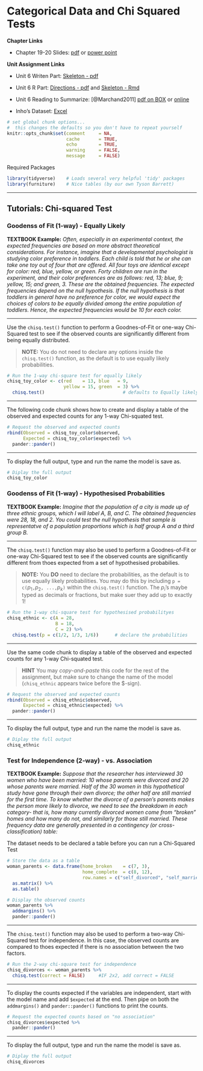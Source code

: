 # Categorical Data and Chi Squared Tests

**Chapter Links**


* Chapter 19-20 Slides: [pdf](http://tysonbarrett.com/EDUC-6600/Slides/u06_Ch19-20_categorical.pdf) or [power point](http://tysonbarrett.com/EDUC-6600/Slides/u06_Ch19-20_categorical.pptx)



**Unit Assignment Links**

* Unit 6 Writen Part: [Skeleton - pdf](https://usu.box.com/s/rk3cojw85xecankrgeo5fx6pvyc7k5tw)

* Unit 6 R Part: [Directions - pdf](https://usu.box.com/s/p2c9052g86ijhgowap2t45nm0ndq1po6) and [Skeleton - Rmd](https://usu.box.com/s/h4kyfov5hjsif7bmqousumfyew6t5sfl)

* Unit 6 Reading to Summarize: [@Marchand2011] [pdf on BOX](https://usu.box.com/s/ab2nobh4u2412eqhdb3llpb17gz5lhk2) or [online ](https://www.ncbi.nlm.nih.gov/pmc/articles/PMC3762448/) 

* Inho's Dataset: [Excel](https://usu.box.com/s/9jazgd17mn5bnib4jrdg6zb5jtlze3wi)



```r
# set global chunk options...  
#  this changes the defaults so you don't have to repeat yourself
knitr::opts_chunk$set(comment     = NA,
                      cache       = TRUE,
                      echo        = TRUE, 
                      warning     = FALSE, 
                      message     = FALSE)
```



Required Packages 

```r
library(tidyverse)    # Loads several very helpful 'tidy' packages
library(furniture)    # Nice tables (by our own Tyson Barrett)
```



-----------------------------------------------------

## Tutorials: Chi-squared Test

### Goodenss of Fit (1-way) - Equally Likely

**TEXTBOOK Example:** *Often, especially in an experimental context, the expected frequencies are based on more abstract theoretical considerations. For instance, imagine that a developmental psychologist is studying color preference in toddlers. Each child is told that he or she can take one toy out of four that are offered. All four toys are identical except for color: red, blue, yellow, or green. Forty children are run in the experiment, and their color preferences are as follows: red, 13; blue, 9; yellow, 15; and green, 3. These are the obtained frequencies. The expected frequencies depend on the null hypothesis. If the null hypothesis is that toddlers in general have no preference for color, we would expect the choices of colors to be equally divided among the entire population of toddlers. Hence, the expected frequencies would be 10 for each color.*

--------------------

Use the `chisq.test()` function to perform a Goodnes-of-Fit or one-way Chi-Squared test to see if the observed counts are significantly different from being equally distributed. 

> **NOTE:** You do not need to declare any options inside the `chisq.test()` function, as the default is to use equally likely probabilities.

```r
# Run the 1-way chi-square test for equally likely
chisq_toy_color <- c(red    = 13, blue   = 9, 
                     yellow = 15, green  = 3) %>% 
  chisq.test()                             # defaults to Equally likely
```

-------------------

The following code chunk shows how to create and display a table of the observed and expected counts for any 1-way Chi-squated test.

```r
# Request the observed and expected counts
rbind(Observed = chisq_toy_color$observed,
      Expected = chisq_toy_color$expected) %>% 
  pander::pander()
```

-------------------

To display the full output, type and run the name the model is save as.

```r
# Diplay the full output
chisq_toy_color
```

\clearpage

### Goodenss of Fit (1-way) - Hypothesised Probabilities

**TEXTBOOK Example:** *Imagine that the population of a city is made up of three ethnic groups, which I will label A, B, and C.  The obtained frequencies were 28, 18, and 2. You could test the null hypothesis that sample is representatve of a population proportions which is half group A and a third group B.*

--------------------

The `chisq.test()` function may also be used to perform a Goodnes-of-Fit or one-way Chi-Squared test to see if the observed counts are significantly different from thoes expected from a set of hypothesised probabilies. 

> **NOTE:** You **DO** need to declare the probabilities, as the default is to use equally likely probabilities.  You may do this by including `p = c(`$p_1$`, `$p_2$`, ..., `$p_k$`)` within the `chisq.test()` function.  The $p_i$'s maybe typed as decimals or fractions, but make suer they add up to exactly $1$!

```r
# Run the 1-way chi-square test for hypothesised probabilityes
chisq_ethnic <- c(A = 28,
                  B = 18,
                  C = 2) %>% 
  chisq.test(p = c(1/2, 1/3, 1/6))      # declare the probabilities
```

-------------------

Use the same code chunk to display a table of the observed and expected counts for any 1-way Chi-squated test.

> **HINT** You may *copy-and-paste* this code for the rest of the assignment, but make sure to change the name of the model (`chisq_ethnic` appears twice before the \$-sign).

```r
# Request the observed and expected counts
rbind(Observed = chisq_ethnic$observed,
      Expected = chisq_ethnic$expected) %>% 
  pander::pander()
```

-------------------

To display the full output, type and run the name the model is save as.

```r
# Diplay the full output
chisq_ethnic
```


\clearpage

### Test for Independence (2-way) - vs. Association

**TEXTBOOK Example:** *Suppose that the researcher has interviewed 30 women who have been married: 10 whose parents were divorced and 20 whose parents were married. Half of the 30 women in this hypothetical study have gone through their own divorce; the other half are still married for the first time. To know whether the divorce of a person's parents makes the person more likely to divorce, we need to see the breakdown in each category- that is, how many currently divorced women come from "broken" homes and how many do not, and similarly for those still married. These frequency data are generally presented in a contingency (or cross-classification) table:*


The dataset needs to be declared a table before you can run a Chi-Squared Test

```r
# Store the data as a table
woman_parents <- data.frame(home_broken    = c(7, 3),
                            home_complete  = c(8, 12),
                            row.names = c("self_divorced", "self_married")) %>% 
  as.matrix() %>% 
  as.table() 
```



```r
# Display the observed counts
woman_parents %>% 
  addmargins() %>% 
  pander::pander()
```

-----------------

The `chisq.test()` function may also be used to perform a two-way Chi-Squared test for independence.  In this case, the observed counts are compared to thoes expected if there is no association between the two factors.  

```r
# Run the 2-way chi-square test for independence
chisq_divorces <- woman_parents %>% 
  chisq.test(correct = FALSE)     #IF 2x2, add correct = FALSE
```

-------------------

To display the counts expected if the variables are independent, start with the model name  and add `$expected` at the end.  Then pipe on both the `addmargins()` and `pander::pander()` functions to print the counts. 

```r
# Request the expected counts based on "no association"
chisq_divorces$expected %>% 
  pander::pander()
```

-------------------

To display the full output, type and run the name the model is save as.

```r
# Diplay the full output
chisq_divorces
```

